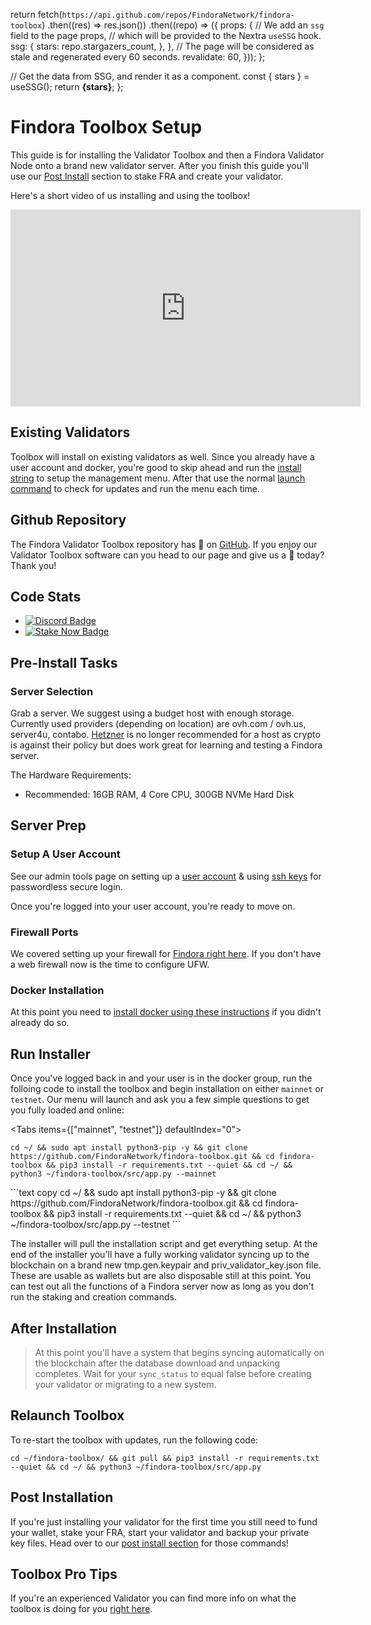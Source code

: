 
  return fetch(`https://api.github.com/repos/FindoraNetwork/findora-toolbox`)
    .then((res) => res.json())
    .then((repo) => ({
      props: {
        // We add an `ssg` field to the page props,
        // which will be provided to the Nextra `useSSG` hook.
        ssg: {
          stars: repo.stargazers_count,
        },
      },
      // The page will be considered as stale and regenerated every 60 seconds.
      revalidate: 60,
    }));
};

  // Get the data from SSG, and render it as a component.
  const { stars } = useSSG();
  return <strong>{stars}</strong>;
};

# Findora Toolbox Setup

This guide is for installing the Validator Toolbox and then a Findora Validator Node onto a brand new validator server. After you finish this guide you'll use our [Post Install](/findora/post) section to stake FRA and create your validator.

Here's a short video of us installing and using the toolbox!

<iframe
  width="560"
  height="315"
  src="https://www.youtube.com/embed/AVGirvlA5ow"
  title="YouTube video player"
  frameBorder="0"
  allow="accelerometer; autoplay; clipboard-write; encrypted-media; gyroscope; picture-in-picture"
  allowFullScreen
></iframe>

## Existing Validators

Toolbox will install on existing validators as well. Since you already have a user account and docker, you're good to skip ahead and run the [install string](/findora/toolbox#run-installer) to setup the management menu. After that use the normal [launch command](/findora/toolbox#relaunch-toolbox) to check for updates and run the menu each time.

## Github Repository

The Findora Validator Toolbox repository has <Stars /> 🌟 on [GitHub](https://github.com/FindoraNetwork/findora-toolbox). If you enjoy our Validator Toolbox software can you head to our page and give us a 🌟 today? Thank you!

## Code Stats

- [![Discord Badge](https://img.shields.io/badge/chat-discord-purple?logo=discord)](https://bit.ly/easynodediscord)
- [![Stake Now Badge](https://img.shields.io/badge/stake-findora-purple)](https://bit.ly/easynodefra)

## Pre-Install Tasks

### Server Selection

Grab a server. We suggest using a budget host with enough storage. Currently used providers (depending on location) are ovh.com / ovh.us, server4u, contabo. [Hetzner](https://hetzner.cloud/?ref=uUlKM6mNXPli) is no longer recommended for a host as crypto is against their policy but does work great for learning and testing a Findora server.

The Hardware Requirements:

- Recommended: 16GB RAM, 4 Core CPU, 300GB NVMe Hard Disk

## Server Prep

### Setup A User Account

See our admin tools page on setting up a [user account](/admin#user-account) & using [ssh keys](/admin#ssh-keys) for passwordless secure login.

Once you're logged into your user account, you're ready to move on.

### Firewall Ports

We covered setting up your firewall for [Findora right here](/findora/new#firewall). If you don't have a web firewall now is the time to configure UFW.

### Docker Installation

At this point you need to [install docker using these instructions](/admin#docker-installation) if you didn't already do so.

## Run Installer

Once you've logged back in and your user is in the docker group, run the folloing code to install the toolbox and begin installation on either `mainnet` or `testnet`. Our menu will launch and ask you a few simple questions to get you fully loaded and online:

<Tabs items={["mainnet", "testnet"]} defaultIndex="0">
  <Tab>
  ```text copy
  cd ~/ && sudo apt install python3-pip -y && git clone https://github.com/FindoraNetwork/findora-toolbox.git && cd findora-toolbox && pip3 install -r requirements.txt --quiet && cd ~/ && python3 ~/findora-toolbox/src/app.py --mainnet
  ```
  </Tab>
  <Tab>
  ```text copy
  cd ~/ && sudo apt install python3-pip -y && git clone https://github.com/FindoraNetwork/findora-toolbox.git && cd findora-toolbox && pip3 install -r requirements.txt --quiet && cd ~/ && python3 ~/findora-toolbox/src/app.py --testnet
  ```
  </Tab>
</Tabs>

The installer will pull the installation script and get everything setup. At the end of the installer you'll have a fully working validator syncing up to the blockchain on a brand new tmp.gen.keypair and priv_validator_key.json file. These are usable as wallets but are also disposable still at this point. You can test out all the functions of a Findora server now as long as you don't run the staking and creation commands.

## After Installation

> At this point you'll have a system that begins syncing automatically on the blockchain after the database download and unpacking completes. Wait for your `sync_status` to equal false before creating your validator or migrating to a new system.

## Relaunch Toolbox

To re-start the toolbox with updates, run the following code:

```text copy
cd ~/findora-toolbox/ && git pull && pip3 install -r requirements.txt --quiet && cd ~/ && python3 ~/findora-toolbox/src/app.py
```

## Post Installation

If you're just installing your validator for the first time you still need to fund your wallet, stake your FRA, start your validator and backup your private key files. Head over to our [post install section](/findora/post) for those commands!

## Toolbox Pro Tips

If you're an experienced Validator you can find more info on what the toolbox is doing for you [right here](/findora/docs).
